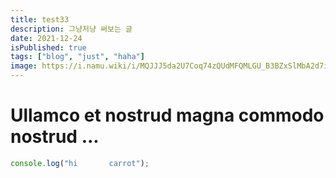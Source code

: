 ```yaml
---
title: test33
description: 그냥저냥 써보는 글
date: 2021-12-24
isPublished: true
tags: ["blog", "just", "haha"]
image: https://i.namu.wiki/i/MQJJJ5da2U7Coq74zQUdMFQMLGU_B3BZxSlMbA2d7iQgjFqDq1ISDHgCFiyb1l2GWmatXcf3NxeuMRD8u6P8WLmM4Jp4XEQTxNjPQe5-aW6bG0uJZhesvTrqv9b9pXKN5eCnYmbNZeW_6qgYi3pnWg.svg
---
```


# Ullamco et nostrud magna commodo nostrud ...

```js title="..." caption="..." /carrot/3-5 /apple/ showLineNumbers
console.log("hi       carrot");
```

